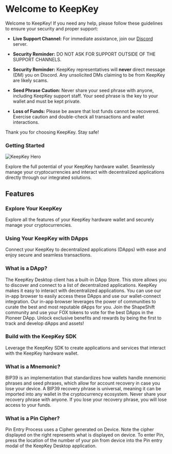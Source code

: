 # Welcome to KeepKey

Welcome to KeepKey! If you need any help, please follow these guidelines to ensure your security and proper support:

- **Live Support Channel:** For immediate assistance, join our [Discord](https://discord.com/invite/FDQEbB79N2) server.

- **Security Reminder:** DO NOT ASK FOR SUPPORT OUTSIDE OF THE SUPPORT CHANNELS.

- **Security Reminder:** KeepKey representatives will **never** direct message (DM) you on Discord. Any unsolicited DMs claiming to be from KeepKey are likely scams.

- **Seed Phrase Caution:** Never share your seed phrase with anyone, including KeepKey support staff. Your seed phrase is the key to your wallet and must be kept private.

- **Loss of Funds:** Please be aware that lost funds cannot be recovered. Exercise caution and double-check all transactions and wallet interactions.

Thank you for choosing KeepKey. Stay safe!

### Getting Started

<div style={{ display: 'flex', justifyContent: 'center' }}>
    <img src="https://i.ibb.co/jR8WcJM/kk.gif" alt="KeepKey Hero" />
</div>

Explore the full potential of your KeepKey hardware wallet. Seamlessly manage your cryptocurrencies and interact with decentralized applications directly through our integrated solutions.

## Features

### Explore Your KeepKey

Explore all the features of your KeepKey hardware wallet and securely manage your cryptocurrencies.

### Using Your KeepKey with DApps

Connect your KeepKey to decentralized applications (DApps) with ease and enjoy secure and seamless transactions.

### What is a DApp?

The KeepKey Desktop client has a built-in DApp Store. This store allows you to discover and connect to a list of decentralized applications. KeepKey makes it easy to interact with decentralized applications. You can use our in-app browser to easily access these DApps and use our wallet-connect integration. Our in-app browser leverages the power of communities to curate the best and most reputable dApps for you. Join the ShapeShift community and use your FOX tokens to vote for the best DApps in the Pioneer DApp. Unlock exclusive benefits and rewards by being the first to track and develop dApps and assets!

### Build with the KeepKey SDK

Leverage the KeepKey SDK to create applications and services that interact with the KeepKey hardware wallet.

### What is a Mnemonic?

BIP39 is an implementation that standardizes how wallets handle mnemonic phrases and seed phrases, which allow for account recovery in case you lose your device. A BIP39 recovery phrase is universal, meaning it can be imported into any wallet in the cryptocurrency ecosystem. Never share your recovery phrase with anyone. If you lose your recovery phrase, you will lose access to your funds.

### What is a Pin Cipher?

Pin Entry Process uses a Cipher generated on Device. Note the cipher displayed on the right represents what is displayed on device. To enter Pin, press the location of the number of your pin from device into the Pin entry modal of the KeepKey Desktop application.

